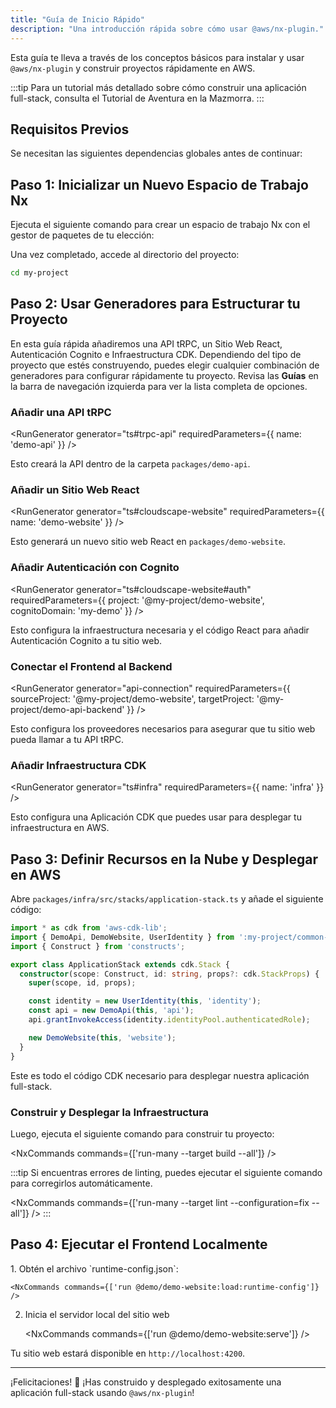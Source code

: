 ```yaml
---
title: "Guía de Inicio Rápido"
description: "Una introducción rápida sobre cómo usar @aws/nx-plugin."
---
```





Esta guía te lleva a través de los conceptos básicos para instalar y usar `@aws/nx-plugin` y construir proyectos rápidamente en AWS.

:::tip
Para un tutorial más detallado sobre cómo construir una aplicación full-stack, consulta el <Link path="get_started/tutorials/dungeon-game/overview">Tutorial de Aventura en la Mazmorra</Link>.
:::

## Requisitos Previos

Se necesitan las siguientes dependencias globales antes de continuar:

<Snippet name="prerequisites" />

## Paso 1: Inicializar un Nuevo Espacio de Trabajo Nx

Ejecuta el siguiente comando para crear un espacio de trabajo Nx con el gestor de paquetes de tu elección:

<CreateNxWorkspaceCommand workspace="my-project" />

Una vez completado, accede al directorio del proyecto:

```sh
cd my-project
```

## Paso 2: Usar Generadores para Estructurar tu Proyecto

En esta guía rápida añadiremos una API tRPC, un Sitio Web React, Autenticación Cognito e Infraestructura CDK. Dependiendo del tipo de proyecto que estés construyendo, puedes elegir cualquier combinación de generadores para configurar rápidamente tu proyecto. Revisa las __Guías__ en la barra de navegación izquierda para ver la lista completa de opciones.

### Añadir una API tRPC

<RunGenerator generator="ts#trpc-api" requiredParameters={{ name: 'demo-api' }} />

Esto creará la API dentro de la carpeta `packages/demo-api`.

### Añadir un Sitio Web React

<RunGenerator generator="ts#cloudscape-website" requiredParameters={{ name: 'demo-website' }} />

Esto generará un nuevo sitio web React en `packages/demo-website`.

### Añadir Autenticación con Cognito

<RunGenerator generator="ts#cloudscape-website#auth" requiredParameters={{ project: '@my-project/demo-website', cognitoDomain: 'my-demo' }} />

Esto configura la infraestructura necesaria y el código React para añadir Autenticación Cognito a tu sitio web.

### Conectar el Frontend al Backend

<RunGenerator generator="api-connection" requiredParameters={{ sourceProject: '@my-project/demo-website', targetProject: '@my-project/demo-api-backend' }} />

Esto configura los proveedores necesarios para asegurar que tu sitio web pueda llamar a tu API tRPC.

### Añadir Infraestructura CDK

<RunGenerator generator="ts#infra" requiredParameters={{ name: 'infra' }} />

Esto configura una Aplicación CDK que puedes usar para desplegar tu infraestructura en AWS.

## Paso 3: Definir Recursos en la Nube y Desplegar en AWS

Abre `packages/infra/src/stacks/application-stack.ts` y añade el siguiente código:

```typescript
import * as cdk from 'aws-cdk-lib';
import { DemoApi, DemoWebsite, UserIdentity } from ':my-project/common-constructs';
import { Construct } from 'constructs';

export class ApplicationStack extends cdk.Stack {
  constructor(scope: Construct, id: string, props?: cdk.StackProps) {
    super(scope, id, props);

    const identity = new UserIdentity(this, 'identity');
    const api = new DemoApi(this, 'api');
    api.grantInvokeAccess(identity.identityPool.authenticatedRole);

    new DemoWebsite(this, 'website');
  }
}
```

Este es todo el código CDK necesario para desplegar nuestra aplicación full-stack.

### Construir y Desplegar la Infraestructura

Luego, ejecuta el siguiente comando para construir tu proyecto:

<NxCommands commands={['run-many --target build --all']} />

:::tip
Si encuentras errores de linting, puedes ejecutar el siguiente comando para corregirlos automáticamente.

<NxCommands commands={['run-many --target lint --configuration=fix --all']} />
:::

## Paso 4: Ejecutar el Frontend Localmente

<Steps>
1. Obtén el archivo `runtime-config.json`:

    <NxCommands commands={['run @demo/demo-website:load:runtime-config']} />

2. Inicia el servidor local del sitio web

    <NxCommands commands={['run @demo/demo-website:serve']} />
</Steps>

Tu sitio web estará disponible en `http://localhost:4200`.

---

¡Felicitaciones! 🎉 ¡Has construido y desplegado exitosamente una aplicación full-stack usando `@aws/nx-plugin`!